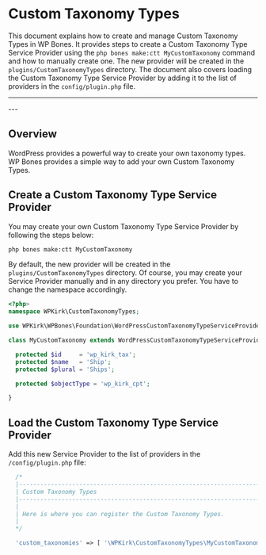 
# Custom Taxonomy Types

This document explains how to create and manage Custom Taxonomy Types in WP Bones. It provides steps to create a Custom Taxonomy Type Service Provider using the `php bones make:ctt MyCustomTaxonomy` command and how to manually create one. The new provider will be created in the `plugins/CustomTaxonomyTypes` directory. The document also covers loading the Custom Taxonomy Type Service Provider by adding it to the list of providers in the `config/plugin.php` file.

---
<DocsBoilerplateDemo slug="cpt" />
---

## Overview

WordPress provides a powerful way to create your own taxonomy types. WP Bones provides a simple way to add your own Custom Taxonomy Types.

## Create a Custom Taxonomy Type Service Provider

You may create your own Custom Taxonomy Type Service Provider by following the steps below:

```sh copy
php bones make:ctt MyCustomTaxonomy
```

By default, the new provider will be created in the `plugins/CustomTaxonomyTypes` directory. Of course, you may create your Service Provider manually and in any directory you prefer. You have to change the namespace accordingly.

```php filename="plugin/CustomTaxonomyTypes/MyCustomTaxonomy.php" copy
<?php>
namespace WPKirk\CustomTaxonomyTypes;

use WPKirk\WPBones\Foundation\WordPressCustomTaxonomyTypeServiceProvider;

class MyCustomTaxonomy extends WordPressCustomTaxonomyTypeServiceProvider {

  protected $id     = 'wp_kirk_tax';
  protected $name   = 'Ship';
  protected $plural = 'Ships';

  protected $objectType = 'wp_kirk_cpt';

}
```

## Load the Custom Taxonomy Type Service Provider

Add this new Service Provider to the list of providers in the `/config/plugin.php` file:

```php filename="config/plugin.php" copy
  /*
  |--------------------------------------------------------------------------
  | Custom Taxonomy Types
  |--------------------------------------------------------------------------
  |
  | Here is where you can register the Custom Taxonomy Types.
  |
  */

  'custom_taxonomies' => [ '\WPKirk\CustomTaxonomyTypes\MyCustomTaxonomy' ],
```

